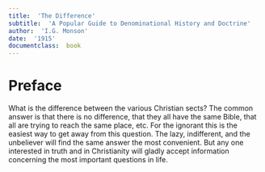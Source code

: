 ```yaml
---
title:  'The Difference'
subtitle:  'A Popular Guide to Denominational History and Doctrine'
author:  'I.G. Monson'
date:  '1915'
documentclass:  book
---
```


# Preface {.unlisted .unnumbered}
What is the difference between the various Christian sects?  The common answer is that there is no difference, that they all have the same Bible, that all are trying to reach the same place, etc.  For the ignorant this is the easiest way to get away from this question.  The lazy, indifferent, and the unbeliever will find the same answer the most convenient.  But any one interested in truth and in Christianity will gladly accept information concerning the most important questions in life.


